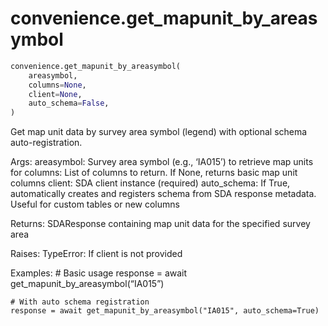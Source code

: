 # convenience.get_mapunit_by_areasymbol { #soildb.convenience.get_mapunit_by_areasymbol }

```python
convenience.get_mapunit_by_areasymbol(
    areasymbol,
    columns=None,
    client=None,
    auto_schema=False,
)
```

Get map unit data by survey area symbol (legend) with optional schema auto-registration.

Args:
    areasymbol: Survey area symbol (e.g., 'IA015') to retrieve map units for
    columns: List of columns to return. If None, returns basic map unit columns
    client: SDA client instance (required)
    auto_schema: If True, automatically creates and registers schema from
                SDA response metadata. Useful for custom tables or new columns

Returns:
    SDAResponse containing map unit data for the specified survey area

Raises:
    TypeError: If client is not provided

Examples:
    # Basic usage
    response = await get_mapunit_by_areasymbol("IA015")

    # With auto schema registration
    response = await get_mapunit_by_areasymbol("IA015", auto_schema=True)